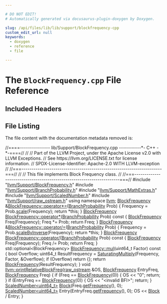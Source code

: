 ```yaml
---

# DO NOT EDIT!
# Automatically generated via docusaurus-plugin-doxygen by Doxygen.

slug: /api/files/lib/lib/support/blockfrequency-cpp
custom_edit_url: null
keywords:
  - doxygen
  - reference
  - file

---
```





# The `BlockFrequency.cpp` File Reference

<DoxygenPage pluginConfig={pluginConfig}>



## Included Headers

<IncludesList>
<IncludesListItem
  filePath="llvm/Support/BlockFrequency.h"
  permalink="/docs/api/files/include/include/llvm/include/llvm/support/blockfrequency-h"
  isLocal="true" />
<IncludesListItem
  filePath="llvm/Support/BranchProbability.h"
  permalink="/docs/api/files/include/include/llvm/include/llvm/support/branchprobability-h"
  isLocal="true" />
<IncludesListItem
  filePath="llvm/Support/MathExtras.h"
  permalink="/docs/api/files/include/include/llvm/include/llvm/support/mathextras-h"
  isLocal="true" />
<IncludesListItem
  filePath="llvm/Support/ScaledNumber.h"
  permalink="/docs/api/files/include/include/llvm/include/llvm/support/scalednumber-h"
  isLocal="true" />
<IncludesListItem
  filePath="llvm/Support/raw_ostream.h"
  permalink="/docs/api/files/include/include/llvm/include/llvm/support/raw-ostream-h"
  isLocal="true" />
</IncludesList>


## File Listing

The file content with the documentation metadata removed is:

<ProgramListing>

<Link id="l00001" /><CodeLine lineNumber="1"><Highlight kind="comment">//====--------------- lib/Support/BlockFrequency.cpp -----------&#42;- C++ -&#42;-====//</Highlight><Highlight kind="normal"></Highlight></CodeLine>
<Link id="l00002" /><CodeLine lineNumber="2"><Highlight kind="normal"></Highlight><Highlight kind="comment">//</Highlight><Highlight kind="normal"></Highlight></CodeLine>
<Link id="l00003" /><CodeLine lineNumber="3"><Highlight kind="normal"></Highlight><Highlight kind="comment">// Part of the LLVM Project, under the Apache License v2.0 with LLVM Exceptions.</Highlight><Highlight kind="normal"></Highlight></CodeLine>
<Link id="l00004" /><CodeLine lineNumber="4"><Highlight kind="normal"></Highlight><Highlight kind="comment">// See https://llvm.org/LICENSE.txt for license information.</Highlight><Highlight kind="normal"></Highlight></CodeLine>
<Link id="l00005" /><CodeLine lineNumber="5"><Highlight kind="normal"></Highlight><Highlight kind="comment">// SPDX-License-Identifier: Apache-2.0 WITH LLVM-exception</Highlight><Highlight kind="normal"></Highlight></CodeLine>
<Link id="l00006" /><CodeLine lineNumber="6"><Highlight kind="normal"></Highlight><Highlight kind="comment">//</Highlight><Highlight kind="normal"></Highlight></CodeLine>
<Link id="l00007" /><CodeLine lineNumber="7"><Highlight kind="normal"></Highlight><Highlight kind="comment">//===----------------------------------------------------------------------===//</Highlight><Highlight kind="normal"></Highlight></CodeLine>
<Link id="l00008" /><CodeLine lineNumber="8"><Highlight kind="normal"></Highlight><Highlight kind="comment">//</Highlight><Highlight kind="normal"></Highlight></CodeLine>
<Link id="l00009" /><CodeLine lineNumber="9"><Highlight kind="normal"></Highlight><Highlight kind="comment">// This file implements Block Frequency class.</Highlight><Highlight kind="normal"></Highlight></CodeLine>
<Link id="l00010" /><CodeLine lineNumber="10"><Highlight kind="normal"></Highlight><Highlight kind="comment">//</Highlight><Highlight kind="normal"></Highlight></CodeLine>
<Link id="l00011" /><CodeLine lineNumber="11"><Highlight kind="normal"></Highlight><Highlight kind="comment">//===----------------------------------------------------------------------===//</Highlight><Highlight kind="normal"></Highlight></CodeLine>
<Link id="l00012" /><CodeLine lineNumber="12"><Highlight kind="normal"></Highlight></CodeLine>
<Link id="l00013" /><CodeLine lineNumber="13"><Highlight kind="normal"></Highlight><Highlight kind="preprocessor">#include &quot;<a href="/docs/api/files/include/include/llvm/include/llvm/support/blockfrequency-h">llvm/Support/BlockFrequency.h</a>&quot;</Highlight><Highlight kind="normal"></Highlight></CodeLine>
<Link id="l00014" /><CodeLine lineNumber="14"><Highlight kind="normal"></Highlight><Highlight kind="preprocessor">#include &quot;<a href="/docs/api/files/include/include/llvm/include/llvm/support/branchprobability-h">llvm/Support/BranchProbability.h</a>&quot;</Highlight><Highlight kind="normal"></Highlight></CodeLine>
<Link id="l00015" /><CodeLine lineNumber="15"><Highlight kind="normal"></Highlight><Highlight kind="preprocessor">#include &quot;<a href="/docs/api/files/include/include/llvm/include/llvm/support/mathextras-h">llvm/Support/MathExtras.h</a>&quot;</Highlight><Highlight kind="normal"></Highlight></CodeLine>
<Link id="l00016" /><CodeLine lineNumber="16"><Highlight kind="normal"></Highlight><Highlight kind="preprocessor">#include &quot;<a href="/docs/api/files/include/include/llvm/include/llvm/support/scalednumber-h">llvm/Support/ScaledNumber.h</a>&quot;</Highlight><Highlight kind="normal"></Highlight></CodeLine>
<Link id="l00017" /><CodeLine lineNumber="17"><Highlight kind="normal"></Highlight><Highlight kind="preprocessor">#include &quot;<a href="/docs/api/files/include/include/llvm/include/llvm/support/raw-ostream-h">llvm/Support/raw&#95;ostream.h</a>&quot;</Highlight><Highlight kind="normal"></Highlight></CodeLine>
<Link id="l00018" /><CodeLine lineNumber="18"><Highlight kind="normal"></Highlight></CodeLine>
<Link id="l00019" /><CodeLine lineNumber="19"><Highlight kind="normal"></Highlight><Highlight kind="keyword">using namespace </Highlight><Highlight kind="normal"><a href="/docs/api/namespaces/llvm">llvm</a>;</Highlight></CodeLine>
<Link id="l00020" /><CodeLine lineNumber="20"><Highlight kind="normal"></Highlight></CodeLine>
<Link id="l00021" /><CodeLine lineNumber="21" lineLink="/docs/api/classes/llvm/blockfrequency/#af3d21db88053efddb1fab40325f88fe3"><Highlight kind="normal"><a href="/docs/api/classes/llvm/blockfrequency/#ae7f6692748a6f136c949352de096a4cd">BlockFrequency</a> &amp;<a href="/docs/api/classes/llvm/blockfrequency/#af3d21db88053efddb1fab40325f88fe3">BlockFrequency::operator&#42;=</a>(<a href="/docs/api/classes/llvm/branchprobability">BranchProbability</a> Prob) &#123;</Highlight></CodeLine>
<Link id="l00022" /><CodeLine lineNumber="22"><Highlight kind="normal">  Frequency = Prob.<a href="/docs/api/classes/llvm/branchprobability/#a9ccfc22b308af94572ad6843ecc21055">scale</a>(Frequency);</Highlight></CodeLine>
<Link id="l00023" /><CodeLine lineNumber="23"><Highlight kind="normal">  </Highlight><Highlight kind="keywordflow">return</Highlight><Highlight kind="normal"> &#42;</Highlight><Highlight kind="keyword">this</Highlight><Highlight kind="normal">;</Highlight></CodeLine>
<Link id="l00024" /><CodeLine lineNumber="24"><Highlight kind="normal">&#125;</Highlight></CodeLine>
<Link id="l00025" /><CodeLine lineNumber="25"><Highlight kind="normal"></Highlight></CodeLine>
<Link id="l00026" /><CodeLine lineNumber="26" lineLink="/docs/api/classes/llvm/blockfrequency/#ab81f3ce1ca68468d20391910b841a78b"><Highlight kind="normal"><a href="/docs/api/classes/llvm/blockfrequency/#ae7f6692748a6f136c949352de096a4cd">BlockFrequency</a> <a href="/docs/api/classes/llvm/blockfrequency/#ab81f3ce1ca68468d20391910b841a78b">BlockFrequency::operator&#42;</a>(<a href="/docs/api/classes/llvm/branchprobability">BranchProbability</a> Prob)</Highlight><Highlight kind="keyword"> const </Highlight><Highlight kind="normal">&#123;</Highlight></CodeLine>
<Link id="l00027" /><CodeLine lineNumber="27"><Highlight kind="normal">  <a href="/docs/api/classes/llvm/blockfrequency/#ae7f6692748a6f136c949352de096a4cd">BlockFrequency</a> Freq(Frequency);</Highlight></CodeLine>
<Link id="l00028" /><CodeLine lineNumber="28"><Highlight kind="normal">  Freq &#42;= Prob;</Highlight></CodeLine>
<Link id="l00029" /><CodeLine lineNumber="29"><Highlight kind="normal">  </Highlight><Highlight kind="keywordflow">return</Highlight><Highlight kind="normal"> Freq;</Highlight></CodeLine>
<Link id="l00030" /><CodeLine lineNumber="30"><Highlight kind="normal">&#125;</Highlight></CodeLine>
<Link id="l00031" /><CodeLine lineNumber="31"><Highlight kind="normal"></Highlight></CodeLine>
<Link id="l00032" /><CodeLine lineNumber="32" lineLink="/docs/api/classes/llvm/blockfrequency/#af724ffc512f3dc4374e71297186cf191"><Highlight kind="normal"><a href="/docs/api/classes/llvm/blockfrequency/#ae7f6692748a6f136c949352de096a4cd">BlockFrequency</a> &amp;<a href="/docs/api/classes/llvm/blockfrequency/#af724ffc512f3dc4374e71297186cf191">BlockFrequency::operator/=</a>(<a href="/docs/api/classes/llvm/branchprobability">BranchProbability</a> Prob) &#123;</Highlight></CodeLine>
<Link id="l00033" /><CodeLine lineNumber="33"><Highlight kind="normal">  Frequency = Prob.<a href="/docs/api/classes/llvm/branchprobability/#a654bfa34e440912fecad8a6bd989d992">scaleByInverse</a>(Frequency);</Highlight></CodeLine>
<Link id="l00034" /><CodeLine lineNumber="34"><Highlight kind="normal">  </Highlight><Highlight kind="keywordflow">return</Highlight><Highlight kind="normal"> &#42;</Highlight><Highlight kind="keyword">this</Highlight><Highlight kind="normal">;</Highlight></CodeLine>
<Link id="l00035" /><CodeLine lineNumber="35"><Highlight kind="normal">&#125;</Highlight></CodeLine>
<Link id="l00036" /><CodeLine lineNumber="36"><Highlight kind="normal"></Highlight></CodeLine>
<Link id="l00037" /><CodeLine lineNumber="37" lineLink="/docs/api/classes/llvm/blockfrequency/#a35b52f21370e519580f95513178e682c"><Highlight kind="normal"><a href="/docs/api/classes/llvm/blockfrequency/#ae7f6692748a6f136c949352de096a4cd">BlockFrequency</a> <a href="/docs/api/classes/llvm/blockfrequency/#a35b52f21370e519580f95513178e682c">BlockFrequency::operator/</a>(<a href="/docs/api/classes/llvm/branchprobability">BranchProbability</a> Prob)</Highlight><Highlight kind="keyword"> const </Highlight><Highlight kind="normal">&#123;</Highlight></CodeLine>
<Link id="l00038" /><CodeLine lineNumber="38"><Highlight kind="normal">  <a href="/docs/api/classes/llvm/blockfrequency/#ae7f6692748a6f136c949352de096a4cd">BlockFrequency</a> Freq(Frequency);</Highlight></CodeLine>
<Link id="l00039" /><CodeLine lineNumber="39"><Highlight kind="normal">  Freq /= Prob;</Highlight></CodeLine>
<Link id="l00040" /><CodeLine lineNumber="40"><Highlight kind="normal">  </Highlight><Highlight kind="keywordflow">return</Highlight><Highlight kind="normal"> Freq;</Highlight></CodeLine>
<Link id="l00041" /><CodeLine lineNumber="41"><Highlight kind="normal">&#125;</Highlight></CodeLine>
<Link id="l00042" /><CodeLine lineNumber="42"><Highlight kind="normal"></Highlight></CodeLine>
<Link id="l00043" /><CodeLine lineNumber="43" lineLink="/docs/api/classes/llvm/blockfrequency/#a822c8d45c2ef32b52c93ea433f7c4659"><Highlight kind="normal">std::optional&lt;BlockFrequency&gt; <a href="/docs/api/classes/llvm/blockfrequency/#a822c8d45c2ef32b52c93ea433f7c4659">BlockFrequency::mul</a>(uint64&#95;t Factor)</Highlight><Highlight kind="keyword"> const </Highlight><Highlight kind="normal">&#123;</Highlight></CodeLine>
<Link id="l00044" /><CodeLine lineNumber="44"><Highlight kind="normal">  </Highlight><Highlight kind="keywordtype">bool</Highlight><Highlight kind="normal"> Overflow;</Highlight></CodeLine>
<Link id="l00045" /><CodeLine lineNumber="45"><Highlight kind="normal">  uint64&#95;t ResultFrequency = <a href="/docs/api/namespaces/llvm/#aa6c35ac16c3c23e443f27a025d7a1597">SaturatingMultiply</a>(Frequency, Factor, &amp;Overflow);</Highlight></CodeLine>
<Link id="l00046" /><CodeLine lineNumber="46"><Highlight kind="normal">  </Highlight><Highlight kind="keywordflow">if</Highlight><Highlight kind="normal"> (Overflow)</Highlight></CodeLine>
<Link id="l00047" /><CodeLine lineNumber="47"><Highlight kind="normal">    </Highlight><Highlight kind="keywordflow">return</Highlight><Highlight kind="normal"> &#123;&#125;;</Highlight></CodeLine>
<Link id="l00048" /><CodeLine lineNumber="48"><Highlight kind="normal">  </Highlight><Highlight kind="keywordflow">return</Highlight><Highlight kind="normal"> <a href="/docs/api/classes/llvm/blockfrequency/#ae7f6692748a6f136c949352de096a4cd">BlockFrequency</a>(ResultFrequency);</Highlight></CodeLine>
<Link id="l00049" /><CodeLine lineNumber="49"><Highlight kind="normal">&#125;</Highlight></CodeLine>
<Link id="l00050" /><CodeLine lineNumber="50"><Highlight kind="normal"></Highlight></CodeLine>
<Link id="l00051" /><CodeLine lineNumber="51" lineLink="/docs/api/namespaces/llvm/#ac4d074876aec87f462a07b2999827758"><Highlight kind="normal"></Highlight><Highlight kind="keywordtype">void</Highlight><Highlight kind="normal"> <a href="/docs/api/namespaces/llvm/#ac4d074876aec87f462a07b2999827758">llvm::printRelativeBlockFreq</a>(<a href="/docs/api/classes/llvm/raw-ostream">raw&#95;ostream</a> &amp;OS, <a href="/docs/api/classes/llvm/blockfrequency">BlockFrequency</a> EntryFreq,</Highlight></CodeLine>
<Link id="l00052" /><CodeLine lineNumber="52"><Highlight kind="normal">                                  <a href="/docs/api/classes/llvm/blockfrequency">BlockFrequency</a> Freq) &#123;</Highlight></CodeLine>
<Link id="l00053" /><CodeLine lineNumber="53"><Highlight kind="normal">  </Highlight><Highlight kind="keywordflow">if</Highlight><Highlight kind="normal"> (Freq == <a href="/docs/api/classes/llvm/blockfrequency">BlockFrequency</a>(0)) &#123;</Highlight></CodeLine>
<Link id="l00054" /><CodeLine lineNumber="54"><Highlight kind="normal">    OS &lt;&lt; </Highlight><Highlight kind="stringliteral">&quot;0&quot;</Highlight><Highlight kind="normal">;</Highlight></CodeLine>
<Link id="l00055" /><CodeLine lineNumber="55"><Highlight kind="normal">    </Highlight><Highlight kind="keywordflow">return</Highlight><Highlight kind="normal">;</Highlight></CodeLine>
<Link id="l00056" /><CodeLine lineNumber="56"><Highlight kind="normal">  &#125;</Highlight></CodeLine>
<Link id="l00057" /><CodeLine lineNumber="57"><Highlight kind="normal">  </Highlight><Highlight kind="keywordflow">if</Highlight><Highlight kind="normal"> (EntryFreq == <a href="/docs/api/classes/llvm/blockfrequency">BlockFrequency</a>(0)) &#123;</Highlight></CodeLine>
<Link id="l00058" /><CodeLine lineNumber="58"><Highlight kind="normal">    OS &lt;&lt; </Highlight><Highlight kind="stringliteral">&quot;&lt;invalid BFI&gt;&quot;</Highlight><Highlight kind="normal">;</Highlight></CodeLine>
<Link id="l00059" /><CodeLine lineNumber="59"><Highlight kind="normal">    </Highlight><Highlight kind="keywordflow">return</Highlight><Highlight kind="normal">;</Highlight></CodeLine>
<Link id="l00060" /><CodeLine lineNumber="60"><Highlight kind="normal">  &#125;</Highlight></CodeLine>
<Link id="l00061" /><CodeLine lineNumber="61"><Highlight kind="normal">  <a href="/docs/api/classes/llvm/scalednumber">ScaledNumber&lt;uint64&#95;t&gt;</a> <a href="/docs/api/namespaces/llvm/#a0e00fad9c34de40b1e31f3aa6f8e024cae1e4c8c9ccd9fc39c391da4bcd093fb2">Block</a>(Freq.<a href="/docs/api/classes/llvm/blockfrequency/#a8e9ed6b20c2503f66f1fd0725297aedc">getFrequency</a>(), 0);</Highlight></CodeLine>
<Link id="l00062" /><CodeLine lineNumber="62"><Highlight kind="normal">  <a href="/docs/api/classes/llvm/scalednumber">ScaledNumber&lt;uint64&#95;t&gt;</a> Entry(EntryFreq.<a href="/docs/api/classes/llvm/blockfrequency/#a8e9ed6b20c2503f66f1fd0725297aedc">getFrequency</a>(), 0);</Highlight></CodeLine>
<Link id="l00063" /><CodeLine lineNumber="63"><Highlight kind="normal">  OS &lt;&lt; <a href="/docs/api/namespaces/llvm/#a0e00fad9c34de40b1e31f3aa6f8e024cae1e4c8c9ccd9fc39c391da4bcd093fb2">Block</a> / Entry;</Highlight></CodeLine>
<Link id="l00064" /><CodeLine lineNumber="64"><Highlight kind="normal">&#125;</Highlight></CodeLine>

</ProgramListing>

</DoxygenPage>

